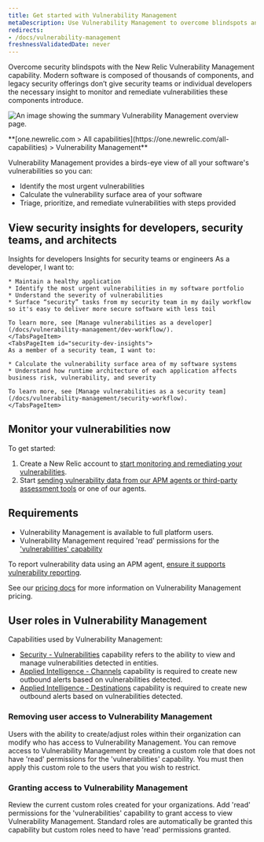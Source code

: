 ```yaml
---
title: Get started with Vulnerability Management
metaDescription: Use Vulnerability Management to overcome blindspots and remediate vulnerabilities.
redirects:
- /docs/vulnerability-management
freshnessValidatedDate: never
---
```


Overcome security blindspots with the New Relic Vulnerability Management capability. Modern software is composed of thousands of components, and legacy security offerings don’t give security teams or individual developers the necessary insight to monitor and remediate vulnerabilities these components introduce.

<img
  title="Vulnerability Management overview"
  alt="An image showing the summary Vulnerability Management overview page."
  src="/images/security_screenshot-full_security-overview.webp"
/>

<figcaption>
  <DNT>
    **[one.newrelic.com > All capabilities](https://one.newrelic.com/all-capabilities) > Vulnerability Management**
  </DNT>
</figcaption>

Vulnerability Management provides a birds-eye view of all your software's vulnerabilities so you can:

* Identify the most urgent vulnerabilities
* Calculate the vulnerability surface area of your software
* Triage, prioritize, and remediate vulnerabilities with steps provided

## View security insights for developers, security teams, and architects

<Tabs>
  <TabsBar>
    <TabsBarItem id="developer-insights">Insights for developers</TabsBarItem>
    <TabsBarItem id="security-dev-insights">Insights for security teams or engineers</TabsBarItem>
  </TabsBar>

  <TabsPages>
    <TabsPageItem id="developer-insights">
    As a developer, I want to:

    * Maintain a healthy application
    * Identify the most urgent vulnerabilities in my software portfolio
    * Understand the severity of vulnerabilities
    * Surface “security” tasks from my security team in my daily workflow so it's easy to deliver more secure software with less toil

    To learn more, see [Manage vulnerabilities as a developer](/docs/vulnerability-management/dev-workflow/).
    </TabsPageItem>
    <TabsPageItem id="security-dev-insights">
    As a member of a security team, I want to:

    * Calculate the vulnerability surface area of my software systems
    * Understand how runtime architecture of each application affects business risk, vulnerability, and severity

    To learn more, see [Manage vulnerabilities as a security team](/docs/vulnerability-management/security-workflow).
    </TabsPageItem>
  </TabsPages>
</Tabs>

## Monitor your vulnerabilities now

To get started:

1. Create a New Relic account to [start monitoring and remediating your vulnerabilities](https://one.newrelic.com/vulnerability-management).
2. Start [sending vulnerability data from our APM agents or third-party assessment tools](/docs/vulnerability-management/integrations/intro) or one of our agents.

## Requirements

* Vulnerability Management is available to full platform users.
* Vulnerability Management required 'read' permissions for the ['vulnerabilities' capability](/docs/accounts/accounts-billing/new-relic-one-user-management/user-permissions/#security)

To report vulnerability data using an APM agent, [ensure it supports vulnerability reporting](/docs/vulnerability-management/integrations/intro/#apm-agents).

See our [pricing docs](/docs/licenses/license-information/usage-plans/new-relic-one-usage-plan-descriptions/#list-price) for more information on Vulnerability Management pricing.

## User roles in Vulnerability Management

Capabilities used by Vulnerability Management:

* [Security - Vulnerabilities](/docs/accounts/accounts-billing/new-relic-one-user-management/user-permissions/#security) capability refers to the ability to view and manage vulnerabilities detected in entities.
* [Applied Intelligence - Channels](/docs/accounts/accounts-billing/new-relic-one-user-management/user-permissions/#applied-intelligence) capability is required to create new outbound alerts based on vulnerabilities detected.
* [Applied Intelligence - Destinations](/docs/accounts/accounts-billing/new-relic-one-user-management/user-permissions/#applied-intelligence) capability is required to create new outbound alerts based on vulnerabilities detected.

### Removing user access to Vulnerability Management

Users with the ability to create/adjust roles within their organization can modify who has access to Vulnerability Management. You can remove access to Vulnerability Management by creating a custom role that does not have 'read' permissions for the 'vulnerabilities' capability. You must then apply this custom role to the users that you wish to restrict.

### Granting access to Vulnerability Management

Review the current custom roles created for your organizations. Add 'read' permissions for the 'vulnerabilities' capability to grant access to view Vulnerability Management. Standard roles are automatically be granted this capability but custom roles need to have 'read' permissions granted.
